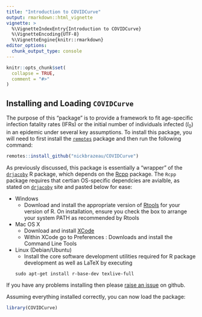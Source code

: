 ```yaml
---
title: "Introduction to COVIDCurve"
output: rmarkdown::html_vignette
vignette: >
  %\VignetteIndexEntry{Introduction to COVIDCurve}
  %\VignetteEncoding{UTF-8}
  %\VignetteEngine{knitr::rmarkdown}
editor_options: 
  chunk_output_type: console
---
```


```r
knitr::opts_chunk$set(
  collapse = TRUE,
  comment = "#>"
)
```


## Installing and Loading `COVIDCurve`
The purpose of this "package" is to provide a framework to fit age-specific infection fatality rates (IFRs) or the initial number of individuals infected ($I_0$) in an epidemic under several key assumptions. To install this package, you will need to first install the [`remotes`](https://cran.r-project.org/web/packages/remotes/index.html) package and then run the following command:   

```r
remotes::install_github("nickbrazeau/COVIDCurve")
```

As previously discussed, this package is essentially a "wrapper" of the [`drjacoby`](https://github.com/mrc-ide/drjacoby) R package, which depends on the [Rcpp](https://cran.r-project.org/web/packages/Rcpp/index.html) package. The `Rcpp` package requires that certian OS-specific dependcies are avialble, as stated on [`drjacoby`](https://github.com/mrc-ide/drjacoby) site and pasted below for ease: 

* Windows
    - Download and install the appropriate version of [Rtools](https://cran.rstudio.com/bin/windows/Rtools/) for your version of R. On installation, ensure you check the box to arrange your system PATH as recommended by Rtools
* Mac OS X
    - Download and install [XCode](http://itunes.apple.com/us/app/xcode/id497799835?mt=12)
    - Within XCode go to Preferences : Downloads and install the Command Line Tools
* Linux (Debian/Ubuntu)
    - Install the core software development utilities required for R package development as well as LaTeX by executing
    ```
    sudo apt-get install r-base-dev texlive-full
    ```

If you have any problems installing then please [raise an issue](https://github.com/nickbrazeau/COVIDCurve/issues) on github.

Assuming everything installed correctly, you can now load the package:

```r
library(COVIDCurve)
```


